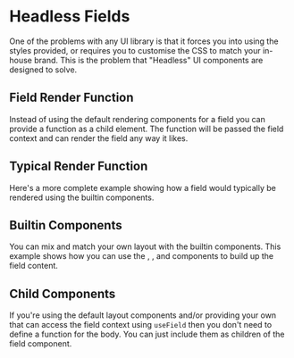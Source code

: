 
# Headless Fields

<div className="intro">
  One of the problems with any UI library is that it forces you into
  using the styles provided, or requires you to customise the CSS to
  match your in-house brand.  This is the problem that &quot;Headless&quot;
  UI components are designed to solve.
</div>

## Field Render Function

Instead of using the default rendering components for a field you can
provide a function as a child element.  The function will be passed
the field context and can render the field any way it likes.

<Example
  Component={HeadlessBlank}
  code={HeadlessBlankSrc}
  caption="Headless Fields"
/>

## Typical Render Function

Here's a more complete example showing how a field would typically
be rendered using the builtin components.

<Example
  Component={HeadlessFields}
  code={HeadlessFieldsSrc}
  caption="Headless Fields"
/>

## Builtin Components

You can mix and match your own layout with the builtin components.
This example shows how you can use the <FieldLayoutLink/>, <FieldLabelComponentLink/>,
<TextInputLink/> and <FieldMessageLink/> components to build up the field content.

<Example
  Component={HeadlessBuiltins}
  code={HeadlessBuiltinsSrc}
  caption="Builtin Components"
/>

## Child Components

If you're using the default layout components and/or providing
your own that can access the field context using `useField`
then you don't need to define a function for the <FieldLink/> body.
You can just include them as children of the field component.

<Example
  Component={HeadlessBuiltinsBare}
  code={HeadlessBuiltinsBareSrc}
  caption="Builtin Components"
/>
